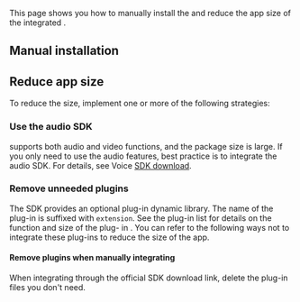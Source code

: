 
This page shows you how to manually install the <Vg k="VSDK" /> and reduce the app size of the integrated <Vpl k="CLIENT" />.

## Manual installation

<ManualInstall />

## Reduce app size

To reduce the <Vpl k="CLIENT" /> size, implement one or more of the following strategies:

### Use the audio SDK
<Vg k="VSDK" /> supports both audio and video functions, and the package size is large. If you only need to use the audio features, best practice is to integrate the audio SDK. For details, see Voice [SDK download](../../sdks).

### Remove unneeded plugins
The SDK provides an optional plug-in dynamic library. The name of the plug-in is suffixed with `extension`. See the plug-in list for details on the function and size of the plug- in . You can refer to the following ways not to integrate these plug-ins to reduce the size of the app.

#### Remove plugins when manually integrating
When integrating through the official SDK download link, delete the plug-in files you don't need.

<Optimization />

